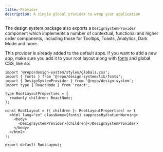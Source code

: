 ```yaml
---
title: Provider
description: A single global provider to wrap your application
---
```


The design system package also exports a `DesignSystemProvider` component which implements a number of contextual, functional and higher order components, including those for Tooltips, Toasts, Analytics, Dark Mode and more.

This provider is already added to the default apps. If you want to add a new app, make sure you add it to your root layout along with [fonts](/packages/design-system/typography) and global CSS, like so:

```tsx layout.tsx
import '@repo/design-system/styles/globals.css';
import { fonts } from '@repo/design-system/lib/fonts';
import { DesignSystemProvider } from '@repo/design-system';
import type { ReactNode } from 'react';

type RootLayoutProperties = {
  readonly children: ReactNode;
};

const RootLayout = ({ children }: RootLayoutProperties) => (
  <html lang="en" className={fonts} suppressHydrationWarning>
    <body>
      <DesignSystemProvider>{children}</DesignSystemProvider>
    </body>
  </html>
);

export default RootLayout;
```
